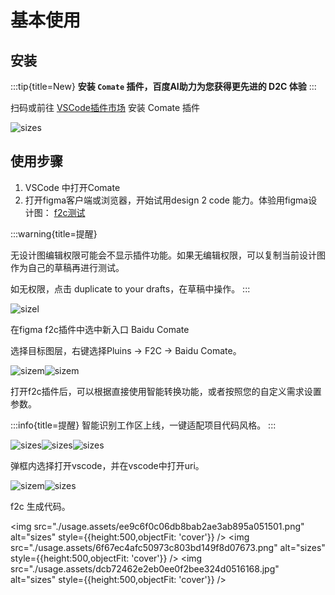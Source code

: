 # 基本使用

## 安装

:::tip{title=New}
**安装 `Comate` 插件，百度AI助力为您获得更先进的 D2C 体验**
:::

扫码或前往 [VSCode插件市场](https://marketplace.visualstudio.com/items?itemName=BaiduComate.comate) 安装 Comate 插件

![sizes](./usage.assets/quality,q_80.png)

## 使用步骤

1. VSCode 中打开Comate
2. 打开figma客户端或浏览器，开始试用design 2 code 能力。体验用figma设计图： [f2c测试](https://www.figma.com/design/eQ6iQwUJPCVtZFwSPxdHBv/F2C-showcase?node-id=774-2647&node-type=canvas&t=8afcg88pi8XlgdbG-0)

:::warning{title=提醒}

无设计图编辑权限可能会不显示插件功能。如果无编辑权限，可以复制当前设计图作为自己的草稿再进行测试。

如无权限，点击 duplicate to your drafts，在草稿中操作。
:::

![sizel](./usage.assets/ee91d0d3da4334a43bbeb2c18819e339.jpg)

在figma f2c插件中选中新入口 Baidu Comate

选择目标图层，右键选择Pluins -> F2C -> Baidu Comate。

![sizem](./usage.assets/0ca1d27660f78e7154ca6ffa209726c0.jpg)![sizem](./usage.assets/552bf4e1309a033c647fbbbe36efa46c.png)


打开f2c插件后，可以根据直接使用智能转换功能，或者按照您的自定义需求设置参数。

:::info{title=提醒}
智能识别工作区上线，一键适配项目代码风格。
:::

![sizes](./usage.assets/301d57e4b09862320b0244a1cfe9d93a.jpg)![sizes](./usage.assets/3f319aa831990ebf57e1a1ddbc4f84e0.jpg)![sizes](./usage.assets/765224eb1b277392ed73447da20aea7b.jpg)



弹框内选择打开vscode，并在vscode中打开uri。

![sizem](./usage.assets/93a5b2571eeeb22831e94a9ecc0823ce.jpg)![sizes](./usage.assets/8525d5856dd0b9e983ed39efd91b5d76.jpg)


f2c 生成代码。

<img src="./usage.assets/ee9c6f0c06db8bab2ae3ab895a051501.png" alt="sizes" style={{height:500,objectFit: 'cover'}} />
<img src="./usage.assets/6f67ec4afc50973c803bd149f8d07673.png" alt="sizes" style={{height:500,objectFit: 'cover'}} />
<img src="./usage.assets/dcb72462e2eb0ee0f2bee324d0516168.jpg" alt="sizes" style={{height:500,objectFit: 'cover'}} />